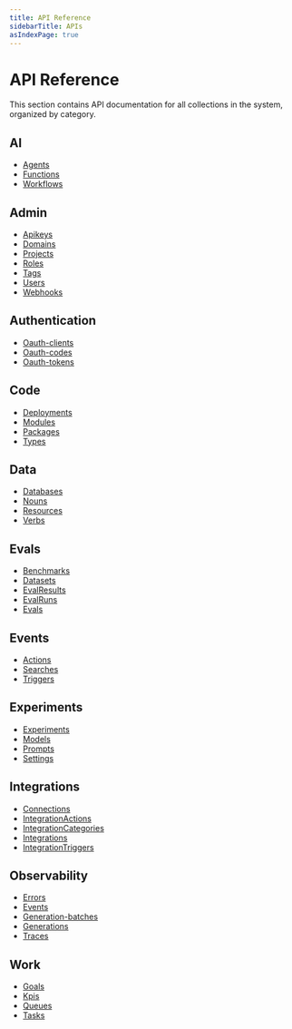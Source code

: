 ```yaml
---
title: API Reference
sidebarTitle: APIs
asIndexPage: true
---
```


# API Reference

This section contains API documentation for all collections in the system, organized by category.

## AI

- [Agents](/ai/agents)
- [Functions](/ai/functions)
- [Workflows](/ai/workflows)

## Admin

- [Apikeys](/admin/apikeys)
- [Domains](/admin/domains)
- [Projects](/admin/projects)
- [Roles](/admin/roles)
- [Tags](/admin/tags)
- [Users](/admin/users)
- [Webhooks](/admin/webhooks)

## Authentication

- [Oauth-clients](/authentication/oauth-clients)
- [Oauth-codes](/authentication/oauth-codes)
- [Oauth-tokens](/authentication/oauth-tokens)

## Code

- [Deployments](/code/deployments)
- [Modules](/code/modules)
- [Packages](/code/packages)
- [Types](/code/types)

## Data

- [Databases](/data/databases)
- [Nouns](/data/nouns)
- [Resources](/data/resources)
- [Verbs](/data/verbs)

## Evals

- [Benchmarks](/evals/benchmarks)
- [Datasets](/evals/datasets)
- [EvalResults](/evals/evalResults)
- [EvalRuns](/evals/evalRuns)
- [Evals](/evals/evals)

## Events

- [Actions](/events/actions)
- [Searches](/events/searches)
- [Triggers](/events/triggers)

## Experiments

- [Experiments](/experiments/experiments)
- [Models](/experiments/models)
- [Prompts](/experiments/prompts)
- [Settings](/experiments/settings)

## Integrations

- [Connections](/integrations/connections)
- [IntegrationActions](/integrations/integrationActions)
- [IntegrationCategories](/integrations/integrationCategories)
- [Integrations](/integrations/integrations)
- [IntegrationTriggers](/integrations/integrationTriggers)

## Observability

- [Errors](/observability/errors)
- [Events](/observability/events)
- [Generation-batches](/observability/generation-batches)
- [Generations](/observability/generations)
- [Traces](/observability/traces)

## Work

- [Goals](/work/goals)
- [Kpis](/work/kpis)
- [Queues](/work/queues)
- [Tasks](/work/tasks)

